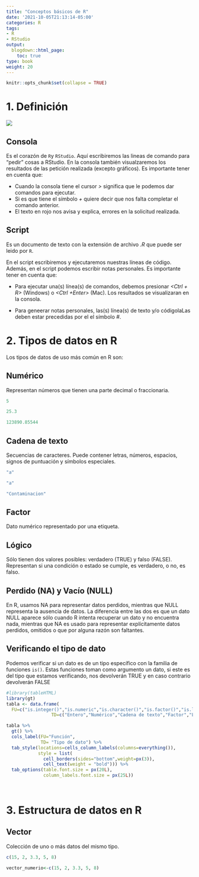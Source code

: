 ```yaml
---
title: "Conceptos básicos de R"
date: '2021-10-05T21:13:14-05:00'
categories: R
tags:
- R
- RStudio
output:
  blogdown::html_page:
    toc: true
type: book
weight: 20
---
```

```r
knitr::opts_chunk$set(collapse = TRUE)
```

# 1. Definición

![](/docencia/MMAD109/Sesion01_1_files/RSTUDIO.png)

## Consola

Es el corazón de `R`y `RStudio`. Aquí escribiremos las lineas de comando para "pedir" cosas a RStudio. En la consola también visualzaremos los resultados de las petición realizada (excepto gráficos). Es importante tener en cuenta que:
  
  + Cuando la consola tiene el cursor *>* significa que le podemos dar comandos para ejecutar.
  + Si es que tiene el símbolo *+* quiere decir que nos falta completar el comando anterior. 
  + El texto en rojo nos avisa y explica, errores en la solicitud realizada.
  
## Script
Es un documento de texto con la extensión de archivo *.R* que puede ser leido por `R`. 

En el script escribiremos y ejecutaremos nuestras líneas de código. Además, en el script podemos escribir notas personales. Es importante tener en cuenta que:

* Para ejecutar una(s) línea(s) de comandos, debemos presionar *<Ctrl + R>* (Windows) o *<Ctrl +Enter>* (Mac). Los resultados se visualizaran en la consola.

* Para geneerar notas personales, las(s) línea(s) de texto y/o códigolaLas deben estar precedidas por el el símbolo *#*.


# 2. Tipos de datos en R

Los tipos de datos de uso más común en R son:

## Numérico
Representan números que tienen una parte decimal o fraccionaria.

```r
5

25.3

123890.85544
```

## Cadena de texto
Secuencias de caracteres. Puede contener letras, números, espacios, signos de puntuación y símbolos especiales.

```r
"a"

"a"

"Contaminacion"
```

## Factor
Dato numérico representado por una etiqueta.

## Lógico
Sólo tienen dos valores posibles: verdadero (TRUE) y falso (FALSE). Representan si una condición o estado se cumple, es verdadero, o no, es falso.

## Perdido (NA) y Vacío (NULL)
En R, usamos NA para representar datos perdidos, mientras que NULL representa la ausencia de datos. La diferencia entre las dos es que un dato NULL aparece sólo cuando R intenta recuperar un dato y no encuentra nada, mientras que NA es usado para representar explícitamente datos perdidos, omitidos o que por alguna razón son faltantes.


## Verificando el tipo de dato
Podemos verificar si un dato es de un tipo específico con la familia de funciones `is()`. Estas funciones toman como argumento un dato, si este es del tipo que estamos verificando, nos devolverán TRUE y en caso contrario devolverán FALSE



```r
#library(tableHTML)
library(gt)
tabla <- data.frame(
  FU=c("is.integer()","is.numeric","is.character()","is.factor()","is.logical()","is.na()","is.null()" ),
                 TD=c("Entero","Numérico","Cadena de texto","Factor","Lógico","NA","NULL"))

tabla %>%
  gt() %>% 
  cols_label(FU="Función",
             TD= "Tipo de dato") %>%
  tab_style(locations=cells_column_labels(columns=everything()),
            style = list(
              cell_borders(sides="bottom",weight=px(3)),
              cell_text(weight = "bold"))) %>%
  tab_options(table.font.size = px(20L),
              column_labels.font.size = px(25L))
  
  
```

# 3. Estructura de datos en R

## Vector
Colección de uno o más datos del mismo tipo.

```r
c(15, 2, 3.3, 5, 8)
```


```r
vector_numerio<-c(15, 2, 3.3, 5, 8)
```


